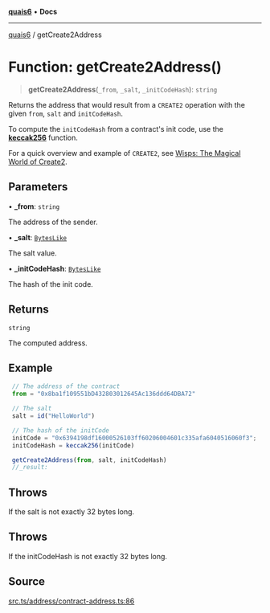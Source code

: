 [**quais6**](../README.md) • **Docs**

***

[quais6](../globals.md) / getCreate2Address

# Function: getCreate2Address()

> **getCreate2Address**(`_from`, `_salt`, `_initCodeHash`): `string`

Returns the address that would result from a `CREATE2` operation
 with the given `from`, `salt` and `initCodeHash`.

 To compute the `initCodeHash` from a contract's init code, use
 the [**keccak256**](../functions/keccak256) function.

 For a quick overview and example of `CREATE2`, see [Wisps: The Magical World of Create2](https://blog.ricmoo.com/wisps-the-magical-world-of-create2-5c2177027604).

## Parameters

• **\_from**: `string`

The address of the sender.

• **\_salt**: [`BytesLike`](../type-aliases/BytesLike.md)

The salt value.

• **\_initCodeHash**: [`BytesLike`](../type-aliases/BytesLike.md)

The hash of the init code.

## Returns

`string`

The computed address.

## Example

```js
 // The address of the contract
 from = "0x8ba1f109551bD432803012645Ac136ddd64DBA72"

 // The salt
 salt = id("HelloWorld")

 // The hash of the initCode
 initCode = "0x6394198df16000526103ff60206004601c335afa6040516060f3";
 initCodeHash = keccak256(initCode)

 getCreate2Address(from, salt, initCodeHash)
 //_result:
 ```

## Throws

If the salt is not exactly 32 bytes long.

## Throws

If the initCodeHash is not exactly 32 bytes long.

## Source

[src.ts/address/contract-address.ts:86](https://github.com/dominant-strategies/quais-6.js/blob/aca1855329c3946c627ab7f16ac5304cea7d20c5/src.ts/address/contract-address.ts#L86)
